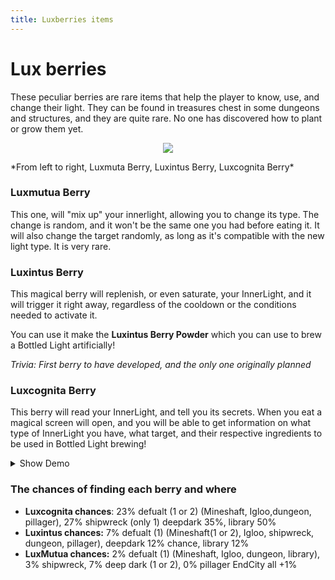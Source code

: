 ```yaml
---
title: Luxberries items
---
```

# Lux berries
These peculiar berries are rare items that help the player to know, use, and change their light. They can be found in treasures chest in some dungeons and structures, and they are quite rare. No one has discovered how to plant or grow them yet.

<p align="center">
  <img src="https://user-images.githubusercontent.com/29462910/171917861-fd2f614a-b691-4a2b-b596-eabe64e2ff65.gif" />
</p>
*From left to right, Luxmuta Berry, Luxintus Berry, Luxcognita Berry*

### Luxmutua Berry <Asset location="lightwithin:item/luxmutua" title="Luxmutua"/>

This one, will "mix up" your innerlight, allowing you to change its type. The change is random, and it won't be the same one you had before eating it. It will also change the target randomly, as long as it's compatible with the new light type. It is very rare.

### Luxintus Berry <Asset location="lightwithin:item/luxintus" title="Luxintus"/>

This magical berry will replenish, or even saturate, your InnerLight, and it will trigger it right away, regardless of the cooldown or the conditions needed to activate it.

You can use it make the **Luxintus Berry Powder** which you can use to brew a Bottled Light artificially!

*Trivia: First berry to have developed, and the only one originally planned*

### Luxcognita Berry <Asset location="lightwithin:item/luxcognita" title="Luxcognita"/>

This berry will read your InnerLight, and tell you its secrets. When you eat a magical screen will open, and you will be able to get information on what type of InnerLight you have, what target, and their respective ingredients to be used in Bottled Light brewing!

<details>
  <summary>Show Demo</summary>
  https://github.com/Emafire003/LightWithin/assets/29462910/d8ed7f74-0921-4dc4-9d04-e2c6cddbabb3
</details>

### The chances of finding each berry and where
- **Luxcognita chances**: 23% defualt (1 or 2) (Mineshaft, Igloo,dungeon, pillager), 27% shipwreck (only 1) deepdark 35%, library 50%
- **Luxintus chances:** 7% defualt (1) (Mineshaft(1 or 2), Igloo, shipwreck, dungeon, pillager), deepdark 12% chance, library 12%
- **LuxMutua chances:** 2% defualt (1) (Mineshaft, Igloo, dungeon, library), 3% shipwreck, 7% deep dark (1 or 2), 0% pillager EndCity all +1%